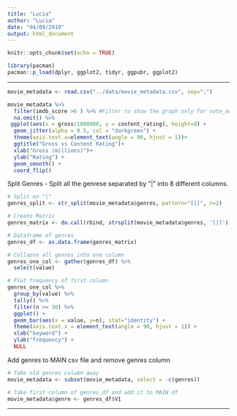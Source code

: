 ```yaml
---
title: "Lucia"
author: "Lucia"
date: "04/09/2019"
output: html_document
---
```


```r
knitr::opts_chunk$set(echo = TRUE)
```

```r
library(pacman)
pacman::p_load(dplyr, ggplot2, tidyr, ggpubr, ggplot2)
```

---

```r
movie_metadata <- read.csv("../data/movie_metadata.csv", sep=";")
```


```r
movie_metadata %>%
  filter(imdb_score >6 ) %>% #Filter to show the graph only for vote_average values greater than 6
  na.omit() %>% 
 ggplot(aes(x = gross/1000000, y = content_rating), height=0) + 
  geom_jitter(alpha = 0.5, col = "darkgreen") + 
  theme(axis.text.x=element_text(angle = 90, hjust = 1))+
  ggtitle("Gross vs Content Rating")+
  xlab("Gross (millions)")+
  ylab("Rating") +
  geom_smooth() +
  coord_flip()
```



Split Genres
- Split all the genrese separated by "|" into 8 different columns.

```r
# Split on "|"
genres_split <- str_split(movie_metadata$genres, pattern="[|]", n=2)

# Create Matrix
genres_matrix <- do.call(rbind, strsplit(movie_metadata$genres, '[|]'))

# Dataframe of genres
genres_df <- as.data.frame(genres_matrix)
```


```r
# Collapse all genres into one column
genres_one_col <- gather(genres_df) %>% 
  select(value)

# Plot frequency of first column
genres_one_col %>%
  group_by(value) %>% 
  tally() %>% 
  filter(n >= 30) %>% 
  ggplot() +
  geom_bar(aes(x = value, y=n), stat="identity") +
  theme(axis.text.x = element_text(angle = 90, hjust = 1)) +
  xlab("keyword") +
  ylab("frequency") +
  NULL
```

Add genres to MAIN csv file and remove genres column

```r
# Take old genres column away
movie_metadata <- subset(movie_metadata, select = -c(genres))

# Take first column of genres_df and add it to MAIN df
movie_metadata$genre <- genres_df$V1
```

----












